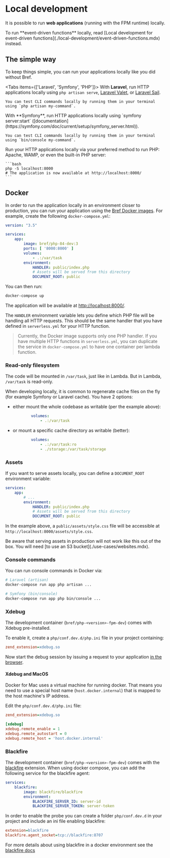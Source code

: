 
# Local development

It is possible to run **web applications** (running with the FPM runtime) locally.

<Callout>
    To run **event-driven functions** locally, read [Local development for event-driven functions](./local-development/event-driven-functions.mdx) instead.
</Callout>

## The simple way

To keep things simple, you can run your applications locally like you did without Bref.

<Tabs items={['Laravel', 'Symfony', 'PHP']}>
<Tab>
    With **Laravel**, run HTTP applications locally using `php artisan serve`, [Laravel Valet](https://laravel.com/docs/valet), or [Laravel Sail](https://laravel.com/docs/10.x/sail).

    You can test CLI commands locally by running them in your terminal using `php artisan my-command`.
</Tab>
<Tab>
    With **Symfony**, run HTTP applications locally using `symfony server:start` ([documentation](https://symfony.com/doc/current/setup/symfony_server.html)).

    You can test CLI commands locally by running them in your terminal using `bin/console my-command`.
</Tab>
<Tab>
    Run your HTTP applications locally via your preferred method to run PHP: Apache, WAMP, or even the built-in PHP server:

    ```bash
    php -S localhost:8000
    # The application is now available at http://localhost:8000/
    ```
</Tab>
</Tabs>

## Docker

In order to run the application locally in an environment closer to production, you can run your application using the [Bref Docker images](https://hub.docker.com/u/bref). For example, create the following `docker-compose.yml`:

```yml filename="docker-compose.yml"
version: "3.5"

services:
    app:
        image: bref/php-84-dev:3
        ports: [ '8000:8000' ]
        volumes:
            - .:/var/task
        environment:
            HANDLER: public/index.php
            # Assets will be served from this directory
            DOCUMENT_ROOT: public
```

You can then run:

```bash
docker-compose up
```

The application will be available at [http://localhost:8000/](http://localhost:8000/).

The `HANDLER` environment variable lets you define which PHP file will be handling all HTTP requests. This should be the same handler that you have defined in `serverless.yml` for your HTTP function.

> Currently, the Docker image supports only one PHP handler. If you have multiple HTTP functions in `serverless.yml`, you can duplicate the service in `docker-compose.yml` to have one container per lambda function.

### Read-only filesystem

The code will be mounted in `/var/task`, just like in Lambda. But in Lambda, `/var/task` is read-only.

When developing locally, it is common to regenerate cache files on the fly (for example Symfony or Laravel cache). You have 2 options:

- either mount the whole codebase as writable (per the example above):

    ```yaml filename="docker-compose.yml"
            volumes:
                - .:/var/task
    ```
- or mount a specific cache directory as writable (better):

    ```yaml filename="docker-compose.yml" {3}
            volumes:
                - .:/var/task:ro
                - ./storage:/var/task/storage
    ```

### Assets

If you want to serve assets locally, you can define a `DOCUMENT_ROOT` environment variable:

```yaml {6,7} filename="docker-compose.yml"
services:
    app:
        # ...
        environment:
            HANDLER: public/index.php
            # Assets will be served from this directory
            DOCUMENT_ROOT: public
```

In the example above, a `public/assets/style.css` file will be accessible at `http://localhost:8000/assets/style.css`.

<Callout>
    Be aware that serving assets in production will not work like this out of the box. You will need [to use an S3 bucket](./use-cases/websites.mdx).
</Callout>

### Console commands

You can run console commands in Docker via:

```bash
# Laravel (artisan)
docker-compose run app php artisan ...

# Symfony (bin/console)
docker-compose run app php bin/console ...
```

### Xdebug

The development container (`bref/php-<version>-fpm-dev`) comes with Xdebug pre-installed.

To enable it, create a `php/conf.dev.d/php.ini` file in your project containing:

```ini filename="php/conf.dev.d/php.ini"
zend_extension=xdebug.so
```

Now start the debug session by issuing a request to your application [in the browser](https://xdebug.org/docs/remote#starting).

#### Xdebug and MacOS

Docker for Mac uses a virtual machine for running docker. That means you need to use a special host name (`host.docker.internal`) that is mapped to the host machine's IP address.

Edit the `php/conf.dev.d/php.ini` file:

```ini filename="php/conf.dev.d/php.ini" {3-6}
zend_extension=xdebug.so

[xdebug]
xdebug.remote_enable = 1
xdebug.remote_autostart = 0
xdebug.remote_host = 'host.docker.internal'
```

### Blackfire

The development container (`bref/php-<version>-fpm-dev`) comes with the [blackfire](https://www.blackfire.io/) extension. When using docker compose, you can add the following service for the blackfire agent:

```yml filename="docker-compose.yml"
services:
    blackfire:
        image: blackfire/blackfire
        environment:
            BLACKFIRE_SERVER_ID: server-id
            BLACKFIRE_SERVER_TOKEN: server-token
```

In order to enable the probe you can create a folder `php/conf.dev.d` in your project and include an ini file enabling blackfire:

```ini filename="php/conf.dev.d/php.ini"
extension=blackfire
blackfire.agent_socket=tcp://blackfire:8707
```

For more details about using blackfire in a docker environment see the [blackfire docs](https://blackfire.io/docs/integrations/docker)

